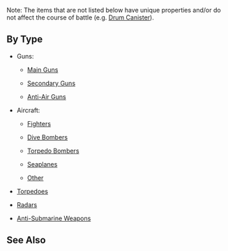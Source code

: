 {{details|1=Equipment|3=each individual item|l1=Equipment}}

Note: The items that are not listed below have unique properties and/or do not affect the course of battle (e.g. [[Drum Canister]]).
==By Type==
*Guns:
**{{Template:RedGunMedium}}[[List_of_Main_Guns_by_stats|Main Guns]]
**{{Template:YellowGun}}[[List_of_Secondary_Guns_by_stats|Secondary Guns]]
**{{Template:GreenGunMG}}[[List_of_Anti-Air_Guns_by_stats|Anti-Air Guns]]
*Aircraft:
**{{Template:GreenPlane}}[[List_of_Fighters_by_stats|Fighters]]
**{{Template:RedPlane}}[[List_of_Dive_Bombers_by_stats|Dive Bombers]]
**{{Template:BluePlane}}[[List_of_Torpedo_Bombers_by_stats|Torpedo Bombers]]
**{{Template:Seaplane}}[[List_of_Seaplanes_by_stats|Seaplanes]]
**{{Template:YellowPlane}}[[List_of_Aircraft_by_stats_(other)|Other]]
*{{Template:TorpedoWeapon}}[[List_of_Torpedoes_by_stats|Torpedoes]]
*{{Template:Radar}}[[List_of_Radars_by_stats|Radars]]
*{{Template:Sonar}}[[List_of_Anti-Submarine_Equipment_by_stats|Anti-Submarine Weapons]]
==See Also==
{{Equipmentlist}}